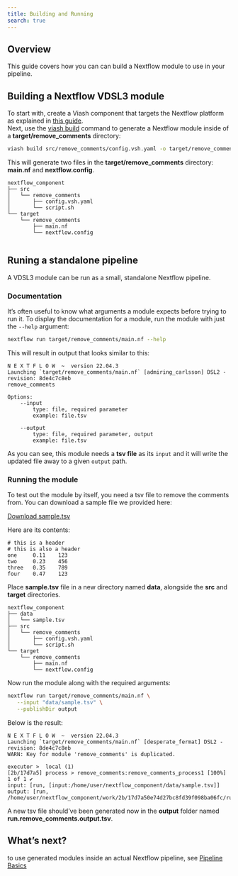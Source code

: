 ```yaml
---
title: Building and Running
search: true
---
```


## Overview

This guide covers how you can can build a Nextflow module to use in your pipeline.

## Building a Nextflow VDSL3 module

To start with, create a Viash component that targets the Nextflow platform as explained in [this guide](/documentation/guide/component/creation/nextflow.html).  
Next, use the [viash build]() command to generate a Nextflow module inside of a **target/remove_comments** directory:

```bash
viash build src/remove_comments/config.vsh.yaml -o target/remove_comments
```   

This will generate two files in the **target/remove_comments** directory: **main.nf** and **nextflow.config**.

```
nextflow_component
├── src
│   └── remove_comments
│       ├── config.vsh.yaml
│       └── script.sh
└── target
    └── remove_comments
        ├── main.nf
        └── nextflow.config


```

## Runing a standalone pipeline

A VDSL3 module can be run as a small, standalone Nextflow pipeline.  

### Documentation

It's often useful to know what arguments a module expects before trying to run it. To display the documentation for a module, run the module with just the `--help` argument:

```bash
nextflow run target/remove_comments/main.nf --help
```

This will result in output that looks similar to this:

```
N E X T F L O W  ~  version 22.04.3
Launching `target/remove_comments/main.nf` [admiring_carlsson] DSL2 - revision: 8de4c7c8eb
remove_comments

Options:
    --input
        type: file, required parameter
        example: file.tsv

    --output
        type: file, required parameter, output
        example: file.tsv
```

As you can see, this module needs a **tsv file** as its `input` and it will write the updated file away to a given `output` path.

### Running the module

To test out the module by itself, you need a tsv file to remove the comments from.
You can download a sample file we provided here: 

<!-- [Download sample.tsv](/download/remove_comments/sample.tsv "download"){#btn-download .btn-action .btn .btn-info .btn-lg role="button"} -->
<a href="/download/remove_comments/sample.tsv" id="btn-download" class="btn btn-info btn-md" role="button" download>Download sample.tsv</a>

Here are its contents:

```
# this is a header		
# this is also a header		
one     0.11	123
two	    0.23	456
three	0.35	789
four	0.47	123
```

Place **sample.tsv** file in a new directory named **data**, alongside the **src** and **target** directories.

```
nextflow_component
├── data
│   └── sample.tsv
├── src
│   └── remove_comments
│       ├── config.vsh.yaml
│       └── script.sh
└── target
    └── remove_comments
        ├── main.nf
        └── nextflow.config
```

Now run the module along with the required arguments:

```bash
nextflow run target/remove_comments/main.nf \
   --input "data/sample.tsv" \
   --publishDir output
```

Below is the result:

```
N E X T F L O W  ~  version 22.04.3
Launching `target/remove_comments/main.nf` [desperate_fermat] DSL2 - revision: 8de4c7c8eb
WARN: Key for module 'remove_comments' is duplicated.

executor >  local (1)
[2b/17d7a5] process > remove_comments:remove_comments_process1 [100%] 1 of 1 ✔
input: [run, [input:/home/user/nextflow_component/data/sample.tsv]]
output: [run, /home/user/nextflow_component/work/2b/17d7a50e74d27bc8fd39f098ba06fc/run.remove_comments.output.tsv]
```

A new tsv file should've been generated now in the **output** folder named **run.remove_comments.output.tsv**.

## What's next?

to use generated modules inside an actual Nextflow pipeline, see [Pipeline Basics](/documentation/guide/data-workflow/nextflow-pipeline/pipeline-basics.html)